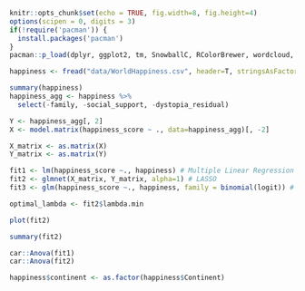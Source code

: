 ```r
knitr::opts_chunk$set(echo = TRUE, fig.width=8, fig.height=4)
options(scipen = 0, digits = 3)
if(!require('pacman')) {
  install.packages('pacman')
}
pacman::p_load(dplyr, ggplot2, tm, SnowballC, RColorBrewer, wordcloud, glmnet, randomForest, ranger, data.table) 
```

```r
happiness <- fread("data/WorldHappiness.csv", header=T, stringsAsFactors = F)
```

```r
summary(happiness)
happiness_agg <- happiness %>%
  select(-family, -social_support, -dystopia_residual)
```

```r
Y <- happiness_agg[, 2]
X <- model.matrix(happiness_score ~ ., data=happiness_agg)[, -2]

X_matrix <- as.matrix(X)
Y_matrix <- as.matrix(Y)

fit1 <- lm(happiness_score ~., happiness) # Multiple Linear Regression
fit2 <- glmnet(X_matrix, Y_matrix, alpha=1) # LASSO
fit3 <- glm(happiness_score ~., happiness, family = binomial(logit)) # Logistic Regression

optimal_lambda <- fit2$lambda.min

plot(fit2)

summary(fit2)

car::Anova(fit1)
car::Anova(fit2)

happiness$continent <- as.factor(happiness$Continent)
```